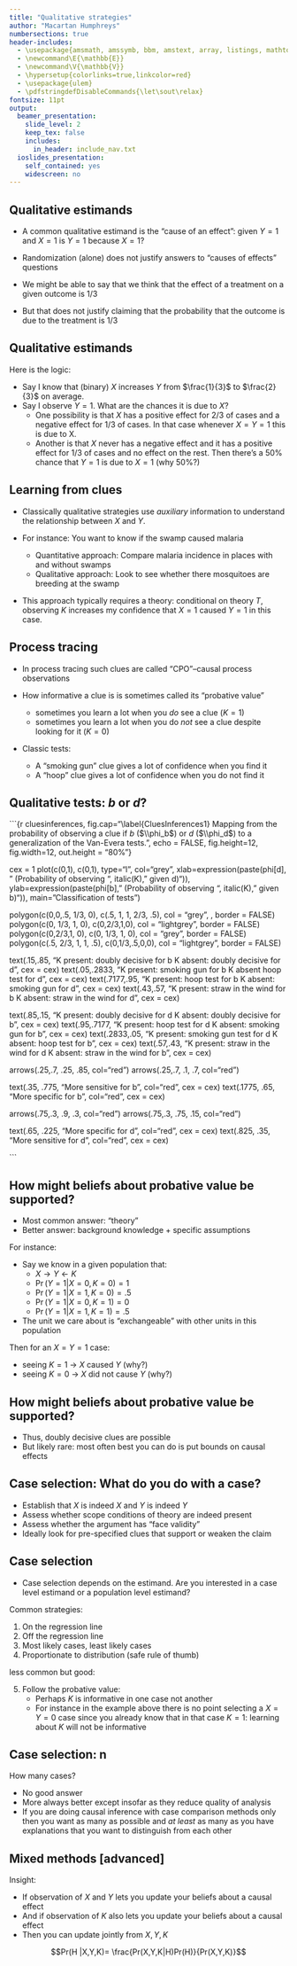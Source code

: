 ```yaml
---
title: "Qualitative strategies"
author: "Macartan Humphreys"
numbersections: true
header-includes:
  - \usepackage{amsmath, amssymb, bbm, amstext, array, listings, mathtools, multicolumn, caption, color, graphics, ulem, caption, changepage, atbegshi, soul, xcolor}
  - \newcommand\E{\mathbb{E}}
  - \newcommand\V{\mathbb{V}}
  - \hypersetup{colorlinks=true,linkcolor=red}
  - \usepackage{ulem}
  - \pdfstringdefDisableCommands{\let\sout\relax}
fontsize: 11pt  
output:
  beamer_presentation:
    slide_level: 2
    keep_tex: false
    includes:
      in_header: include_nav.txt
  ioslides_presentation:
    self_contained: yes
    widescreen: no
---
```


## Qualitative estimands

* A common qualitative estimand is the "cause of an effect": given $Y=1$ and $X=1$ is $Y=1$ because $X=1$?

* Randomization (alone) does not justify answers to "causes of effects" questions

* We might be able to say that we think that the effect of a treatment on a given outcome is 1/3
* But that does not justify claiming that the probability that the outcome is due to the treatment is 1/3


## Qualitative estimands

Here is the logic:

* Say  I know that (binary) $X$ increases $Y$ from $\frac{1}{3}$ to $\frac{2}{3}$ on average. 
* Say I observe  $Y=1$. What are the chances it is due to $X$?
    *  One possibility is that $X$ has a positive effect for 2/3 of cases and a negative effect for 1/3 of cases. In that case whenever $X=Y=1$ this is due to X.
    * Another is that $X$ never has a negative effect and it has a positive effect for 1/3 of cases and no effect on the rest. Then there's a 50% chance that $Y=1$ is due to $X=1$ (why 50%?)


## Learning from clues

* Classically qualitative strategies use *auxiliary* information to understand the relationship between *X* and *Y*.

* For instance: You want to know if the swamp caused malaria
  * Quantitative approach: Compare malaria incidence in places with and without swamps
  * Qualitative approach: Look to see whether there mosquitoes are breeding at the swamp   

* This approach typically requires a theory: conditional on theory $T$, observing $K$ increases my confidence that $X=1$ caused $Y=1$ in this case.


## Process tracing

* In process tracing such clues are called "CPO"--causal process observations

* How informative a clue is is sometimes called its "probative value"
   * sometimes you learn a lot when you *do* see a clue ($K=1$)
   * sometimes you learn a lot when you do *not* see a clue despite looking for it ($K=0$)
  
* Classic tests:
   * A "smoking gun" clue gives a lot of confidence when you find it
   * A "hoop" clue gives a lot of confidence when you do not find it
   

## Qualitative tests: $b$ or $d$?

```{r cluesinferences, fig.cap="\\label{CluesInferences1} Mapping from the probability of observing a clue if  $b$  ($\\phi_b$) or $d$ ($\\phi_d$) to a generalization of the Van-Evera tests.", echo = FALSE, fig.height=12, fig.width=12, out.height = "80%"}


cex = 1
plot(c(0,1), c(0,1), type="l", col="grey", xlab=expression(paste(phi[d], " (Probability of observing ", italic(K), " given d)")),
     ylab=expression(paste(phi[b], " (Probability of observing ", italic(K), " given b)")),
     main="Classification of tests")

polygon(c(0,0,.5, 1/3, 0), c(.5, 1, 1, 2/3, .5), col = "grey", , border = FALSE)
polygon(c(0, 1/3, 1,  0), c(0,2/3,1,0), col = "lightgrey", border = FALSE)
polygon(c(0,2/3,1, 0), c(0, 1/3, 1, 0), col = "grey", border = FALSE)
polygon(c(.5, 2/3, 1,  1, .5), c(0,1/3,.5,0,0), col = "lightgrey", border = FALSE)

text(.15,.85, "K present: \n doubly decisive for b  \n K absent: \n doubly decisive for d  ", cex = cex)
text(.05,.2833, "K present: \n smoking gun for b \n K absent \n hoop test for d", cex = cex)
text(.7177,.95, "K present: \n hoop test for b \n K absent: \n smoking gun for d", cex = cex)
text(.43,.57, "K present: \n straw in the wind for b \n K absent: \n straw in the wind for d", cex = cex)

text(.85,.15, "K present: \n doubly decisive for d  \n K absent: \n doubly decisive for b", cex = cex)
text(.95,.7177, "K present: \n hoop test for d \n K absent: \n smoking gun for b", cex = cex)
text(.2833,.05, "K present: \n smoking gun test for d \n K absent: \n hoop test for b", cex = cex)
text(.57,.43, "K present: \n straw in the wind for d \n K absent: \n straw in the wind for b ", cex = cex)

arrows(.25,.7, .25, .85, col="red")
arrows(.25,.7, .1, .7, col="red")

text(.35, .775, "More sensitive \n for b", col="red", cex = cex)
text(.1775, .65, "More specific \n for b", col="red", cex = cex)


arrows(.75,.3, .9, .3, col="red")
arrows(.75,.3, .75, .15, col="red")

text(.65, .225, "More specific \n for d", col="red", cex = cex)
text(.825, .35, "More sensitive \n for d", col="red", cex = cex)

```


## How might beliefs about probative value be supported?

* Most common answer: "theory"
* Better answer: background knowledge + specific assumptions

For instance:

* Say we know in a given population that:
  * $X \rightarrow Y \leftarrow K$
  * $\Pr(Y=1|X=0, K = 0) = 1$
  * $\Pr(Y=1|X=1, K = 0) = .5$
  * $\Pr(Y=1|X=0, K = 1) = 0$
  * $\Pr(Y=1|X=1, K = 1) = .5$

* The unit we care about is "exchangeable" with other units in this population

Then for an $X=Y=1$ case: 

*  seeing $K=1$ $\rightarrow$  $X$ caused $Y$ (why?) 
*  seeing $K=0$ $\rightarrow$  $X$ did not cause $Y$ (why?) 



## How might beliefs about probative value be supported?

* Thus, doubly decisive clues are possible
* But likely rare: most often best you can do is put bounds on causal effects

## Case selection: What do you do with a case?

* Establish that $X$ is indeed $X$ and $Y$ is indeed $Y$
* Assess whether scope conditions of theory are indeed present
* Assess whether the argument has "face validity"
* Ideally look for pre-specified clues that support or weaken the claim


## Case selection

* Case selection depends on the estimand. Are you interested in a case level estimand or a population level estimand?

Common strategies:

1. On the regression line
2. Off the regression line
3. Most likely cases, least likely cases
4. Proportionate to distribution (safe rule of thumb)

less common but good:

5. Follow the probative value:
   * Perhaps $K$ is informative in one case not another
   * For instance in the example above there is no point selecting a $X=Y=0$ case since you already know that in that case $K=1$: learning about $K$ will not be informative


## Case selection: n

How many cases?

* No good answer
* More always better except insofar as they reduce quality of analysis
* If you are doing causal inference with  case comparison methods only then you want as many as possible and *at least* as many as you have explanations that you want to distinguish from each other


## Mixed methods [advanced]

Insight:

* If observation of $X$ and $Y$ lets you update your beliefs about a causal effect
* And if observation of $K$ also  lets you update your beliefs  about a causal effect
* Then you can update jointly from $X, Y, K$

$$Pr(H |X,Y,K)= \frac{Pr(X,Y,K|H)Pr(H)}{Pr(X,Y,K)}$$

